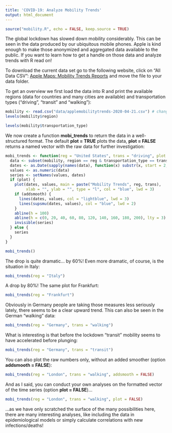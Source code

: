 ```yaml
---
title: 'COVID-19: Analyze Mobility Trends'
output: html_document
---
```



```r
source("mobility.R", echo = FALSE, keep.source = TRUE)
```

The global lockdown has slowed down mobility considerably. This can be seen in the data produced by our ubiquitous mobile phones.
Apple is kind enough to make those anonymized and aggregated data available to the public. If you want to learn how to get a handle on those data and analyze trends with R read on!

To download the current data set go to the following website, click on “All Data CSV”: [Apple Maps: Mobility Trends Reports](https://www.apple.com/covid19/mobility) and move the file to your data folder.


To get an overview we first load the data into R and print the available regions (data for countries and many cities are available) and transportation types (“driving”, “transit” and “walking”):

```r
mobility <- read.csv("data/applemobilitytrends-2020-04-21.csv") # change path and file name accordingly
levels(mobility$region)
```

```r
levels(mobility$transportation_type)
```

We now create a function **mobi_trends** to return the data in a well-structured format. The default **plot = TRUE** plots the data, **plot = FALSE** returns a named vector with the raw data for further investigation:

```r
mobi_trends <- function(reg = "United States", trans = "driving", plot = TRUE, addsmooth = TRUE) {
  data <- subset(mobility, region == reg & transportation_type == trans)[4:ncol(mobility)]
  dates <- as.Date(sapply(names(data), function(x) substr(x, start = 2, stop = 11)), "%Y.%m.%d")
  values <- as.numeric(data)
  series <- setNames(values, dates)
  if (plot) {
    plot(dates, values, main = paste("Mobility Trends", reg, trans), 
         xlab = "", ylab = "", type = "l", col = "blue", lwd = 3)
    if (addsmooth) {
      lines(dates, values, col = "lightblue", lwd = 3)
      lines(supsmu(dates, values), col = "blue", lwd = 2)
    }
    abline(h = 100)
    abline(h = c(0, 20, 40, 60, 80, 120, 140, 160, 180, 200), lty = 3)
    invisible(series)
  } else {
    series
  }
}

mobi_trends()
```

The drop is quite dramatic… by 60%! Even more dramatic, of course, is the situation in Italy:

```r
mobi_trends(reg = "Italy")
```

A drop by 80%! The same plot for Frankfurt:

```r
mobi_trends(reg = "Frankfurt")
```

Obviously in Germany people are taking those measures less seriously lately, there seems to be a clear upward trend. This can also be seen in the German “walking” data:

```r
mobi_trends(reg = "Germany", trans = "walking")
```

What is interesting is that before the lockdown “transit” mobility seems to have accelerated before plunging:

```r
mobi_trends(reg = "Germany", trans = "transit")
```

You can also plot the raw numbers only, without an added smoother (option **addsmooth = FALSE**):

```r
mobi_trends(reg = "London", trans = "walking", addsmooth = FALSE)
```

And as I said, you can conduct your own analyses on the formatted vector of the time series (option **plot = FALSE**)…

```r
mobi_trends(reg = "London", trans = "walking", plot = FALSE)
```

…as we have only scratched the surface of the many possibilities here, there are many interesting analyses, like including the data in epidemiological models or simply calculate correlations with new infections/deaths!

